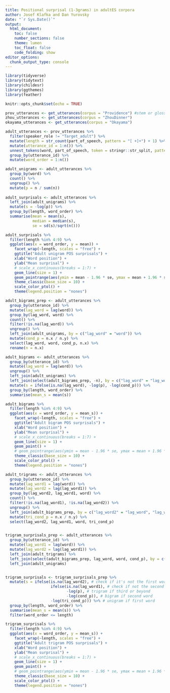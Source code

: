 ```yaml
---
title: Positional surprisal (1-3grams) in adultES corpora
author: Josef Klafka and Dan Yurovsky 
date: "`r Sys.Date()`"
output: 
  html_document:
    toc: false
    number_sections: false
    theme: lumen
    toc_float: false
    code_folding: show 
editor_options: 
  chunk_output_type: console
---
```


```r
library(tidyverse)
library(tidytext)
library(childesr)
library(ggthemes)
library(feather)

knitr::opts_chunk$set(echo = TRUE)
```

```r
prov_utterances <- get_utterances(corpus = "Providence") #stem or gloss
zhou_utterances <- get_utterances(corpus = "ZhouDinner")
okayama_utterances <- get_utterances(corpus = "Okayama")

adult_utterances <- prov_utterances %>%
  filter(speaker_role != "Target_adult") %>% 
  mutate(length = str_count(part_of_speech, pattern = "[ +]+") + 1) %>%
  mutate(utterance_id = 1:n()) %>%
  unnest_tokens(word, part_of_speech, token = stringr::str_split, pattern = "[ +]+") %>%
  group_by(utterance_id) %>%
  mutate(word_order = 1:n())

adult_unigrams <- adult_utterances %>%
  group_by(word) %>%
  count() %>%
  ungroup() %>%
  mutate(p = n / sum(n))
  
adult_surprisals <- adult_utterances %>%
  left_join(adult_unigrams) %>%
  mutate(s = -log(p)) %>%
  group_by(length, word_order) %>%
  summarise(mean = mean(s),
            median = median(s),
            se = sd(s)/sqrt(n()))

adult_surprisals %>%  
  filter(length %in% 4:9) %>%
  ggplot(aes(x = word_order, y = mean)) +
    facet_wrap(~length, scales = "free") + 
    ggtitle("Adult unigram POS surprisals") + 
    xlab("Word position") +
    ylab("Mean surprisal") +
    # scale_x_continuous(breaks = 1:7) + 
    geom_line(size = 1) +
    geom_pointrange(aes(ymin = mean - 1.96 * se, ymax = mean + 1.96 * se)) + 
    theme_classic(base_size = 10) + 
    scale_color_ptol() +
    theme(legend.position = "nones")
```

```r
adult_bigrams_prep <- adult_utterances %>% 
  group_by(utterance_id) %>%
  mutate(lag_word = lag(word)) %>%
  group_by(lag_word, word) %>%
  count() %>%
  filter(!is.na(lag_word)) %>%
  ungroup() %>%
  left_join(adult_unigrams, by = c("lag_word" = "word")) %>%
  mutate(cond_p = n.x / n.y) %>%
  select(lag_word, word, cond_p, n.x) %>%
  rename(n = n.x)

adult_bigrams <- adult_utterances %>%
  group_by(utterance_id) %>%
  mutate(lag_word = lag(word)) %>%
  ungroup() %>%
  left_join(adult_unigrams) %>%
  left_join(select(adult_bigrams_prep, -n), by = c("lag_word" = "lag_word", "word" = "word")) %>%
  mutate(s = ifelse(is.na(lag_word), -log(p), -log(cond_p))) %>%
  group_by(length, word_order) %>%
  summarise(mean_s = mean(s))

adult_bigrams %>%  
  filter(length %in% 4:9) %>%
  ggplot(aes(x = word_order, y = mean_s)) +
    facet_wrap(~length, scales = "free") + 
    ggtitle("Adult bigram POS surprisals") + 
    xlab("Word position") +
    ylab("Mean surprisal") +
    # scale_x_continuous(breaks = 1:7) + 
    geom_line(size = 1) +
    geom_point() + 
    # geom_pointrange(aes(ymin = mean - 1.96 * se, ymax = mean + 1.96 * se)) + 
    theme_classic(base_size = 10) + 
    scale_color_ptol() +
    theme(legend.position = "nones")
```

```r
adult_trigrams <- adult_utterances %>%
  group_by(utterance_id) %>%
  mutate(lag_word1 = lag(word)) %>%
  mutate(lag_word2 = lag(lag_word1)) %>%
  group_by(lag_word2, lag_word1, word) %>%
  count() %>%
  filter(!is.na(lag_word1), !is.na(lag_word2)) %>%
  ungroup() %>%
  left_join(adult_bigrams_prep, by = c("lag_word2" = "lag_word", "lag_word1" = "word")) %>%
  mutate(tri_cond_p = n.x / n.y) %>%
  select(lag_word2, lag_word1, word, tri_cond_p)


trigram_surprisals_prep <- adult_utterances %>%
  group_by(utterance_id) %>%
  mutate(lag_word1 = lag(word)) %>%
  mutate(lag_word2 = lag(lag_word1)) %>%
  left_join(adult_trigrams) %>% 
  left_join(select(adult_bigrams_prep, lag_word, word, cond_p), by = c("lag_word1" = "lag_word", "word" = "word")) %>% 
  left_join(adult_unigrams)


trigram_surprisals <- trigram_surprisals_prep %>%
  mutate(s = ifelse(is.na(lag_word2), # check if it's not the first word
                    ifelse(is.na(lag_word1), # check if not the second word
                           -log(p), # trigram if third or beyond
                           -log(cond_p)), # bigram if second word
                    -log(tri_cond_p))) %>% # unigram if first word
  group_by(length, word_order) %>%
  summarise(mean_s = mean(s)) %>% 
  filter(word_order <= length)

trigram_surprisals %>%  
  filter(length %in% 4:9) %>%
  ggplot(aes(x = word_order, y = mean_s)) +
    facet_wrap(~length, scales = "free") +
    ggtitle("Adult trigram POS surprisals") + 
    xlab("Word position") +
    ylab("Mean surprisal") +
    # scale_x_continuous(breaks = 1:7) + 
    geom_line(size = 1) +
    geom_point() + 
    # geom_pointrange(aes(ymin = mean - 1.96 * se, ymax = mean + 1.96 * se)) + 
    theme_classic(base_size = 10) + 
    scale_color_ptol() +
    theme(legend.position = "nones")
```
